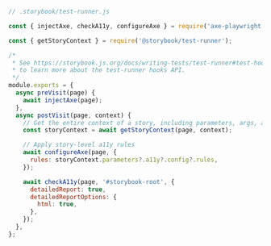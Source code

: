 ```js
// .storybook/test-runner.js

const { injectAxe, checkA11y, configureAxe } = require('axe-playwright');

const { getStoryContext } = require('@storybook/test-runner');

/*
 * See https://storybook.js.org/docs/writing-tests/test-runner#test-hook-api
 * to learn more about the test-runner hooks API.
 */
module.exports = {
  async preVisit(page) {
    await injectAxe(page);
  },
  async postVisit(page, context) {
    // Get the entire context of a story, including parameters, args, argTypes, etc.
    const storyContext = await getStoryContext(page, context);

    // Apply story-level a11y rules
    await configureAxe(page, {
      rules: storyContext.parameters?.a11y?.config?.rules,
    });

    await checkA11y(page, '#storybook-root', {
      detailedReport: true,
      detailedReportOptions: {
        html: true,
      },
    });
  },
};
```
